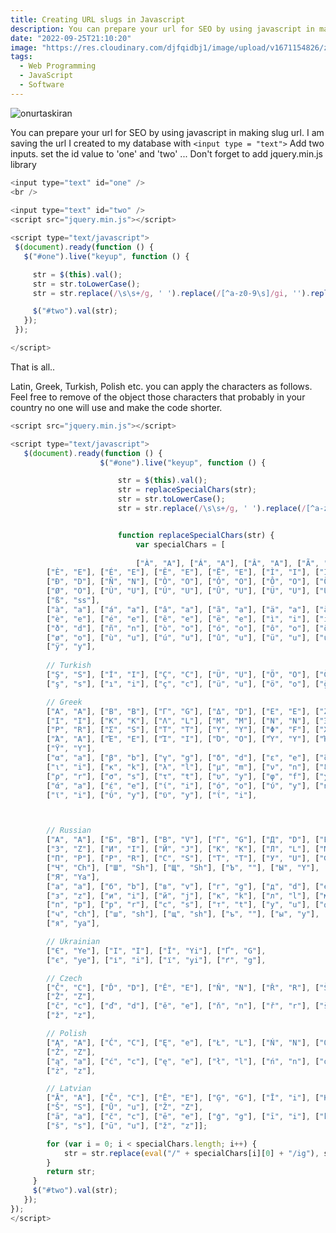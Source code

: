 ```yaml
---
title: Creating URL slugs in Javascript
description: You can prepare your url for SEO by using javascript in making slug url. I am saving the url I created to my database with 
date: "2022-09-25T21:10:20"
image: "https://res.cloudinary.com/djfqidbj1/image/upload/v1671154826/zvcqj7u8d5x9mndghs94.jpg"
tags:
  - Web Programming
  - JavaScript
  - Software
---
```


<img className="w-full rounded-xl" src="https://res.cloudinary.com/djfqidbj1/image/upload/v1671154826/zvcqj7u8d5x9mndghs94.jpg" alt="onurtaskiran" />

You can prepare your url for SEO by using javascript in making slug url. I am saving the url I created to my database with ```<input type = "text">``` Add two inputs. set the id value to 'one' and 'two' ... Don't forget to add jquery.min.js library

```javascript
<input type="text" id="one" />
<br />
     
<input type="text" id="two" />
<script src="jquery.min.js"></script>

<script type="text/javascript">
 $(document).ready(function () {
   $("#one").live("keyup", function () {

     str = $(this).val(); 
     str = str.toLowerCase();
     str = str.replace(/\s\s+/g, ' ').replace(/[^a-z0-9\s]/gi, '').replace(/[^\w]/ig, "-");

     $("#two").val(str);
   });
 });

</script>
```

That is all..

Latin, Greek, Turkish, Polish etc. you can apply the characters as follows. Feel free to remove of the  object those characters that probably in your country no one will use and make the code shorter.

```javascript
<script src="jquery.min.js"></script>

<script type="text/javascript">
   $(document).ready(function () {
                    $("#one").live("keyup", function () {

                        str = $(this).val();
                        str = replaceSpecialChars(str);
                        str = str.toLowerCase();
                        str = str.replace(/\s\s+/g, ' ').replace(/[^a-z0-9\s]/gi, '').replace(/[^\w]/ig, "-");


                        function replaceSpecialChars(str) {
                            var specialChars = [
							
							["À", "A"], ["Á", "A"], ["Â", "A"], ["Ã", "A"], ["Ä", "A"], ["Å", "A"], ["Æ", "AE"], ["Ç", "C"], 
		["È", "E"], ["É", "E"], ["Ê", "E"], ["Ë", "E"], ["Ì", "I"], ["Í", "I"], ["Î", "I"], ["Ï", "I"], 
		["Ð", "D"], ["Ñ", "N"], ["Ò", "O"], ["Ó", "O"], ["Ô", "O"], ["Õ", "O"], ["Ö", "O"], ["Ő", "O"], 
		["Ø", "O"], ["Ù", "U"], ["Ú", "U"], ["Û", "U"], ["Ü", "U"], ["Ű", "U"], ["Ý", "Y"], ["Þ", "TH"], 
		["ß", "ss"], 
		["à", "a"], ["á", "a"], ["â", "a"], ["ã", "a"], ["ä", "a"], ["å", "a"], ["æ", "ae"], ["ç", "c"], 
		["è", "e"], ["é", "e"], ["ê", "e"], ["ë", "e"], ["ì", "i"], ["í", "i"], ["î", "i"], ["ï", "i"], 
		["ð", "d"], ["ñ", "n"], ["ò", "o"], ["ó", "o"], ["ô", "o"], ["õ", "o"], ["ö", "o"], ["ő", "o"], 
		["ø", "o"], ["ù", "u"], ["ú", "u"], ["û", "u"], ["ü", "u"], ["ű", "u"], ["ý", "y"], ["þ", "th"], 
		["ÿ", "y"],
		
		// Turkish
		["Ş", "S"], ["İ", "I"], ["Ç", "C"], ["Ü", "U"], ["Ö", "O"], ["Ğ", "G"],
		["ş", "s"], ["ı", "i"], ["ç", "c"], ["ü", "u"], ["ö", "o"], ["ğ", "g"], 

		// Greek
		["Α", "A"], ["Β", "B"], ["Γ", "G"], ["Δ", "D"], ["Ε", "E"], ["Ζ", "Z"], ["Η", "H"], ["Θ", "8"],
		["Ι", "I"], ["Κ", "K"], ["Λ", "L"], ["Μ", "M"], ["Ν", "N"], ["Ξ", "3"], ["Ο", "O"], ["Π", "P"],
		["Ρ", "R"], ["Σ", "S"], ["Τ", "T"], ["Υ", "Y"], ["Φ", "F"], ["Χ", "X"], ["Ψ", "PS"],[ "Ω", "W"],
		["Ά", "A"], ["Έ", "E"], ["Ί", "I"], ["Ό", "O"], ["Ύ", "Y"], ["Ή", "H"], ["Ώ", "W"], ["Ϊ", "I"],
		["Ϋ", "Y"],
		["α", "a"], ["β", "b"], ["γ", "g"], ["δ", "d"], ["ε", "e"], ["ζ", "z"], ["η", "h"], ["θ", "8"],
		["ι", "i"], ["κ", "k"], ["λ", "l"], ["μ", "m"], ["ν", "n"], ["ξ", "3"], ["ο", "o"], ["π", "p"],
		["ρ", "r"], ["σ", "s"], ["τ", "t"], ["υ", "y"], ["φ", "f"], ["χ", "x"], ["ψ", "ps"], ["ω", "w"],
		["ά", "a"], ["έ", "e"], ["ί", "i"], ["ό", "o"], ["ύ", "y"], ["ή", "h"], ["ώ", "w"], ["ς", "s"],
		["ϊ", "i"], ["ΰ", "y"], ["ϋ", "y"], ["ΐ", "i"],



		// Russian
		["А", "A"], ["Б", "B"], ["В", "V"], ["Г", "G"], ["Д", "D"], ["Е", "E"], ["Ё", "Yo"], ["Ж", "Zh"],
		["З", "Z"], ["И", "I"], ["Й", "J"], ["К", "K"], ["Л", "L"], ["М", "M"], ["Н", "N"], ["О", "O"],
		["П", "P"], ["Р", "R"], ["С", "S"], ["Т", "T"], ["У", "U"], ["Ф", "F"], ["Х", "H"], ["Ц", "C"],
		["Ч", "Ch"], ["Ш", "Sh"], ["Щ", "Sh"], ["Ъ", ""], ["Ы", "Y"], ["Ь", ""], ["Э", "E"], ["Ю", "Yu"],
		["Я", "Ya"],
		["а", "a"], ["б", "b"], ["в", "v"], ["г", "g"], ["д", "d"], ["е", "e"], ["ё", "yo"], ["ж", "zh"],
		["з", "z"], ["и", "i"], ["й", "j"], ["к", "k"], ["л", "l"], ["м", "m"], ["н", "n"], ["о", "o"],
		["п", "p"], ["р", "r"], ["с", "s"], ["т", "t"], ["у", "u"], ["ф", "f"], ["х", "h"], ["ц", "c"],
		["ч", "ch"], ["ш", "sh"], ["щ", "sh"], ["ъ", ""], ["ы", "y"], ["ь", ""], ["э", "e"], ["ю", "yu"],
		["я", "ya"],

		// Ukrainian
		["Є", "Ye"], ["І", "I"], ["Ї", "Yi"], ["Ґ", "G"],
		["є", "ye"], ["і", "i"], ["ї", "yi"], ["ґ", "g"],

		// Czech
		["Č", "C"], ["Ď", "D"], ["Ě", "E"], ["Ň", "N"], ["Ř", "R"], ["Š", "S"], ["Ť", "T"], ["Ů", "U"], 
		["Ž", "Z"], 
		["č", "c"], ["ď", "d"], ["ě", "e"], ["ň", "n"], ["ř", "r"], ["š", "s"], ["ť", "t"], ["ů", "u"],
		["ž", "z"], 

		// Polish
		["Ą", "A"], ["Ć", "C"], ["Ę", "e"], ["Ł", "L"], ["Ń", "N"], ["Ó", "o"], ["Ś", "S"], ["Ź", "Z"], 
		["Ż", "Z"], 
		["ą", "a"], ["ć", "c"], ["ę", "e"], ["ł", "l"], ["ń", "n"], ["ó", "o"], ["ś", "s"], ["ź", "z"],
		["ż", "z"],

		// Latvian
		["Ā", "A"], ["Č", "C"], ["Ē", "E"], ["Ģ", "G"], ["Ī", "i"], ["Ķ", "k"], ["Ļ", "L"], ["Ņ", "N"], 
		["Š", "S"], ["Ū", "u"], ["Ž", "Z"], 
		["ā", "a"], ["č", "c"], ["ē", "e"], ["ģ", "g"], ["ī", "i"], ["ķ", "k"], ["ļ", "l"], ["ņ", "n"],
		["š", "s"], ["ū", "u"], ["ž", "z"]];

        for (var i = 0; i < specialChars.length; i++) {
            str = str.replace(eval("/" + specialChars[i][0] + "/ig"), specialChars[i][1]);
        }
        return str;
     }
     $("#two").val(str);
   });
});
</script>
```